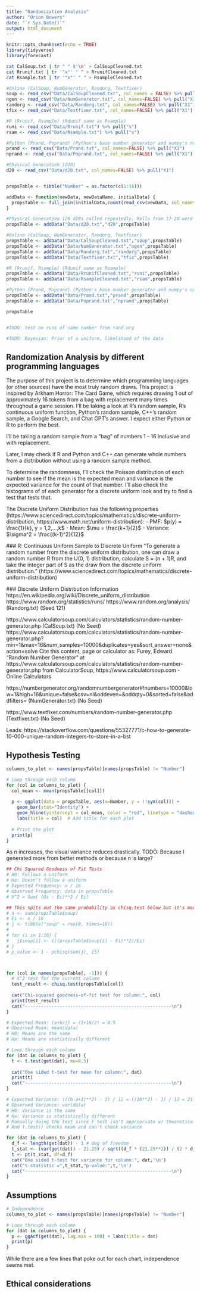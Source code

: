 ```yaml
---
title: "Randomization Analysis"
author: "Orion Bowers"
date: "`r Sys.Date()`"
output: html_document
---
```


```r
knitr::opts_chunk$set(echo = TRUE)
library(tidyverse)
library(forecast)
```

```bash
cat CalSoup.txt | tr " " $'\n' > CalSoupCleaned.txt
cat Rrunif.txt | tr '"x"' " " > RrunifCleaned.txt
cat Rsample.txt | tr '"x"' " " > RsampleCleaned.txt
```

```r
#Online (CalSoup, NumGenerator, Randorg, Textfixer)
soup <- read_csv("Data/CalSoupCleaned.txt", col_names = FALSE) %>% pull("X1")
ngen <- read_csv("Data/NumGenerator.txt", col_names=FALSE) %>% pull("X1")
randorg <- read_csv("Data/Randorg.txt", col_names=FALSE) %>% pull("X1")
tfix <- read_csv("Data/Textfixer.txt", col_names=FALSE) %>% pull("X1")

#R (Rrunif, Rsample) (Rdunif same as Rsample)
runi <- read_csv("Data/Rrunif.txt") %>% pull("x")
rsam <- read_csv("Data/Rsample.txt") %>% pull("x")

#Python (Prand, Pnprand) (Python's base number generator and numpy's number generator)
prand <- read_csv("Data/Prand.txt", col_names=FALSE) %>% pull("X1")
nprand <- read_csv("Data/Pnprand.txt", col_names=FALSE) %>% pull("X1")

#Physical Generation (d20)
d20 <- read_csv("Data/d20.txt", col_names=FALSE) %>% pull("X1")


propsTable <- tibble("Number" = as.factor(c(1:16)))

addData <- function(newData, newDataName, initialData) {
  propsTable <- full_join(initialData,count(read_csv(newData, col_names = "Number"), Number, name = newDataName))
}

#Physical Generation (20 d20s rolled repeatedly. Rolls from 17-20 were thrown out)
propsTable <- addData("Data/d20.txt","d20",propsTable)

#Online (CalSoup, NumGenerator, Randorg, Textfixer)
propsTable <- addData("Data/CalSoupCleaned.txt","soup",propsTable)
propsTable <- addData("Data/NumGenerator.txt","ngen",propsTable)
propsTable <- addData("Data/Randorg.txt","randorg",propsTable)
propsTable <- addData("Data/Textfixer.txt","tfix",propsTable)

#R (Rrunif, Rsample) (Rdunif same as Rsample)
propsTable <- addData("Data/RrunifCleaned.txt","runi",propsTable)
propsTable <- addData("Data/RsampleCleaned.txt","rsam",propsTable)

#Python (Prand, Pnprand) (Python's base number generator and numpy's number generator)
propsTable <- addData("Data/Prand.txt","prand",propsTable)
propsTable <- addData("Data/Pnprand.txt","nprand",propsTable)

propsTable


#TODO: test on runs of same number from rand.org

#TODO: Bayesian: Prior of a uniform, likelihood of the data


```

## Randomization Analysis by different programming languages
The purpose of this project is to determine which programming languages (or other sources) have the most truly random draws.
This project is inspired by Arkham Horror: The Card Game, which requires drawing 1 out of approximately 16 tokens from a bag with replacement many times throughout a game session. I'll be taking a look at R's random sample, R's continuous uniform function, Python's random sample, C++'s random sample, a Google Search, and Chat GPT's answer. I expect either Python or R to perform the best.

I'll be taking a random sample from a "bag" of numbers 1 - 16 inclusive and with replacement.

Later, I may check if R and Python and C++ can generate whole numbers from a distribution without using a random sample method.

To determine the randomness, I'll check the Poisson distribution of each number to see if the mean is the expected mean and variance is the expected variance for the count of that number. I'll also check the histograms of of each generator for a discrete uniform look and try to find a test that tests that.

The Discrete Uniform Distribution has the following properties (https://www.sciencedirect.com/topics/mathematics/discrete-uniform-distribution, https://www.math.net/uniform-distribution):
 - PMF: $p(y) = \frac{1}{k}, y = 1,2,...,k$
 - Mean: $\mu = \frac{k+1}{2}$
 - Variance: $\sigma^2 = \frac{(k-1)^2}{12}$
 
 
 ### R: Continuous Uniform Sample to Discrete Uniform
 "To generate a random number from the discrete uniform distribution, one can draw a random number R from the U(0, 1) distribution, calculate S = (n + 1)R, and take the integer part of S as the draw from the discrete uniform distribution." (https://www.sciencedirect.com/topics/mathematics/discrete-uniform-distribution)
 
 ### Discrete Uniform Distribution Information
https://en.wikipedia.org/wiki/Discrete_uniform_distribution
https://www.random.org/statistics/runs/
https://www.random.org/analysis/
(Randorg.txt) (Seed 121)

https://www.calculatorsoup.com/calculators/statistics/random-number-generator.php
(CalSoup.txt) (No Seed)
https://www.calculatorsoup.com/calculators/statistics/random-number-generator.php?min=1&max=16&num_samples=10000&duplicates=yes&sort_answer=none&action=solve
Cite this content, page or calculator as:
Furey, Edward "Random Number Generator" at https://www.calculatorsoup.com/calculators/statistics/random-number-generator.php from CalculatorSoup, https://www.calculatorsoup.com - Online Calculators

https://numbergenerator.org/randomnumbergenerator#!numbers=10000&low=1&high=16&unique=false&csv=nl&oddeven=&oddqty=0&sorted=false&addfilters=
(NumGenerator.txt) (No Seed)

https://www.textfixer.com/numbers/random-number-generator.php
(Textfixer.txt) (No Seed)


Leads:
https://stackoverflow.com/questions/55327771/c-how-to-generate-10-000-unique-random-integers-to-store-in-a-bst



## Hypothesis Testing

```r
columns_to_plot <- names(propsTable)[names(propsTable) != "Number"]

# Loop through each column
for (col in columns_to_plot) {
  col_mean <- mean(propsTable[[col]])
  
  p <- ggplot(data = propsTable, aes(x=Number, y = !!sym(col))) +
    geom_bar(stat="Identity") +
    geom_hline(yintercept = col_mean, color = "red", linetype = "dashed") +  # Add mean line
    labs(title = col)  # Add title for each plot
  
  # Print the plot
  print(p)
}
```

As n increases, the visual variance reduces drastically. TODO: Because I generated more from better methods or because n is large?



```r
## Chi Squared Goodness of Fit Tests
# H0: Follows a uniform
# Ha: Doesn't follow a uniform
# Expected Frequency: n / 16
# Observed Frequency: data in propsTable
# X^2 = Sum( (Oi - Ei)**2 / Ei)

## This spits out the same probability as chisq.test below but it's more work
# n <- sum(propsTable$soup)
# Ei <- n / 16
# j <- tibble("soup" = rep(0, times=16))
# 
# for (i in 1:16) {
#   j$soup[i] <- (((propsTable$soup[i] - Ei)**2)/Ei)
# }
# p_value <- 1 - pchisq(sum(j), 15)



for (col in names(propsTable[, -1])) {
  # X^2 test for the current column
  test_result <- chisq.test(propsTable[col])
  
  cat("Chi-squared goodness-of-fit test for column:", col)
  print(test_result)
  cat("-------------------------------------------------------\n")
}
```

```r
# Expected Mean: (a+b/2) = (1+16/2) = 8.5
# Observed Mean: mean(data)
# H0: Means are the same
# Ha: Means are statistically different

# Loop through each column
for (dat in columns_to_plot) {
  t <- t.test(get(dat), mu=8.5)
  
  cat("One sided t-test for mean for column:", dat)
  print(t)
  cat("-------------------------------------------------------\n")
}

# Expected Variance: (((b-a+1)**2) - 1) / 12 = ((16**2) - 1) / 12 = 21.25
# Observed Variance: var(data)
# H0: Variance is the same
# Ha: Variance is statistically different
# Manually doing the test since F test isn't appropriate w/ theoretical variance
# And t.test() checks mean and can't check variance

for (dat in columns_to_plot) {
  d_f <- length(get(dat)) - 1 # deg of freedom
  t_stat <- (var(get(dat)) - 21.25) / sqrt((d_f * (21.25**2)) / (2 * d_f))
  t <- pt(t_stat, df=d_f)
  cat("One sided t-test for variance for column:", dat,'\n')
  cat("t-statistic =",t_stat,"p-value:",t,'\n')
  cat("-------------------------------------------------------\n")
}
```


## Assumptions

```r
# Independence
columns_to_plot <- names(propsTable)[names(propsTable) != "Number"]

# Loop through each column
for (dat in columns_to_plot) {
  p <- ggAcf(get(dat), lag.max = 100) + labs(title = dat)
  print(p)
}
```

While there are a few lines that poke out for each chart, independence seems met.

## Ethical considerations